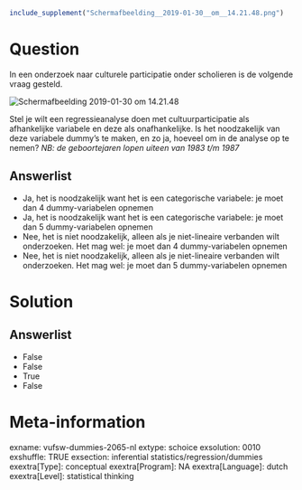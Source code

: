 ```{r, echo = FALSE, results = "hide"}
include_supplement("Schermafbeelding__2019-01-30__om__14.21.48.png")
```

Question
========
In een onderzoek naar culturele participatie onder scholieren is de
volgende vraag gesteld.  
  
<img src="Schermafbeelding__2019-01-30__om__14.21.48.png"
class="fr-fic fr-dii tvcss_2"
alt="Schermafbeelding 2019-01-30 om 14.21.48" />  
  
Stel je wilt een regressieanalyse doen met cultuurparticipatie als
afhankelijke variabele en deze als onafhankelijke. Is het noodzakelijk
van deze variabele dummy’s te maken, en zo ja, hoeveel om in de analyse
op te nemen? *NB: de geboortejaren lopen uiteen van 1983 t/m 1987*

Answerlist
----------
* Ja, het is noodzakelijk want het is een categorische variabele: je moet
  dan 4 dummy-variabelen opnemen
* Ja, het is noodzakelijk want het is een categorische variabele: je moet
  dan 5 dummy-variabelen opnemen
* Nee, het is niet noodzakelijk, alleen als je niet-lineaire verbanden
  wilt onderzoeken. Het mag wel: je moet dan 4 dummy-variabelen opnemen
* Nee, het is niet noodzakelijk, alleen als je niet-lineaire verbanden
  wilt onderzoeken. Het mag wel: je moet dan 5 dummy-variabelen opnemen

Solution
========










Answerlist
----------
* False
* False
* True
* False

Meta-information
================
exname: vufsw-dummies-2065-nl
extype: schoice
exsolution: 0010
exshuffle: TRUE
exsection: inferential statistics/regression/dummies
exextra[Type]: conceptual
exextra[Program]: NA
exextra[Language]: dutch
exextra[Level]: statistical thinking

